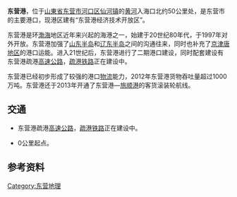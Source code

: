{{Infobox border port
|name                      = 东营水运（海港）口岸
|photo                     = 
|country                   = {{PRC}}
|location                  = [[山东省|山东省]][[东营市|东营市]]
|type                      = 国家一类水运口岸
|border_guard              = 山东省公安边防总队
|customs                   = [[济南海关|济南海关]]
|opened                    = 1995年12月
| stat_import-export_value = 
| stat_passenger           = 
| stat_cargo               = 504.91万吨
| stat_container           = 
| stat_vehicle             = 636艘次
| stat_year                = 2016<ref name="口岸年鉴2017">{{cite book |author1=国家口岸管理办公室 |author2=中国口岸协会 |title=《中国口岸年鉴2017》 |location=[[北京市|北京]] |publisher=[[中国海关出版社|中国海关出版社]] |date=2017.12 |page=354 |isbn=978-7-5175-0240-1}}</ref>
}}
'''东营港'''，位于[[山東省|山東省]][[东营市|东营市]][[河口区|河口区]][[仙河镇|仙河镇]]的[[黄河|黄河]]入海口北约50公里处，是东营市的主要港口，现港区建有“东营港经济技术开放区”。

东营港是环[[渤海|渤海]]地区近年来兴起的海港之一，始建于20世纪80年代，于1997年对外开放。东营港加强了[[山东半岛|山东半岛]]和[[辽东半岛|辽东半岛]]之间的沟通往来，同时也补充了[[京津唐地区|京津唐地区]]的港口运能。进入21世纪后，东营港进行了二期港口建设，同时配套建设有东营港疏港[[高速公路|高速公路]]，[[疏港铁路|疏港铁路]]正在建设中。

东营港已经初步形成了较强的港口[[物流|物流]]能力，2012年东营港货物吞吐量超过1000万吨。东营港还于2013年开通了东营港—[[旅顺港|旅顺港]]的客货滚装轮航线。

== 交通 ==
* 东营港疏港[[高速公路|高速公路]]，[[疏港铁路|疏港铁路]]正在建设中。
* {{中国国道名|340}}0公里起点。

==参考资料==
{{reflist}}

{{中华人民共和国国境口岸|水运}}

[[Category:东营地理|Category:东营地理]]